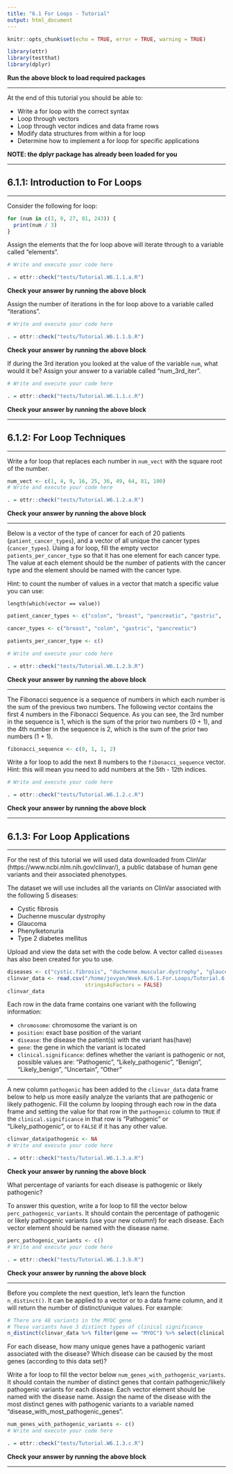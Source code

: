 ```yaml
---
title: "6.1 For Loops - Tutorial"
output: html_document
---
```


```r
knitr::opts_chunk$set(echo = TRUE, error = TRUE, warning = TRUE)

library(ottr)
library(testthat)
library(dplyr)
```
**Run the above block to load required packages**

---

At the end of this tutorial you should be able to:

* Write a for loop with the correct syntax
* Loop through vectors
* Loop through vector indices and data frame rows
* Modify data structures from within a for loop
* Determine how to implement a for loop for specific applications

**NOTE: the dplyr package has already been loaded for you**

---

## 6.1.1: Introduction to For Loops

---

Consider the following for loop:

```r
for (num in c(3, 9, 27, 81, 243)) {
  print(num / 3)
}
```

Assign the elements that the for loop above will iterate through to a variable called "elements".

```r
# Write and execute your code here

```

```r
. = ottr::check("tests/Tutorial.W6.1.1.a.R")
```
**Check your answer by running the above block** 

Assign the number of iterations in the for loop above to a variable called "iterations".

```r
# Write and execute your code here

```

```r
. = ottr::check("tests/Tutorial.W6.1.1.b.R")
```
**Check your answer by running the above block** 

If during the 3rd iteration you looked at the value of the variable `num`, what would it be? Assign your answer to a variable called "num_3rd_iter".

```r
# Write and execute your code here

```

```r
. = ottr::check("tests/Tutorial.W6.1.1.c.R")
```
**Check your answer by running the above block** 

---

## 6.1.2: For Loop Techniques

---

Write a for loop that replaces each number in `num_vect` with the square root of the number.

```r
num_vect <- c(1, 4, 9, 16, 25, 36, 49, 64, 81, 100)
# Write and execute your code here

```

```r
. = ottr::check("tests/Tutorial.W6.1.2.a.R")
```
**Check your answer by running the above block** 

---

Below is a vector of the type of cancer for each of 20 patients (`patient_cancer_types`), and a vector of all unique the cancer types (`cancer_types`). Using a for loop, fill the empty vector `patients_per_cancer_type` so that it has one element for each cancer type. The value at each element should be the number of patients with the cancer type and the element should be named with the cancer type.

Hint: to count the number of values in a vector that match a specific value you can use:

    length(which(vector == value))
    
```r
patient_cancer_types <- c("colon", "breast", "pancreatic", "gastric",  "gastric", "breast",  "pancreatic", "gastric",  "gastric",  "gastric", "colon", "colon", "breast", "pancreatic", "pancreatic", "colon", "gastric", "colon", "gastric", "breast")

cancer_types <- c("breast", "colon", "gastric", "pancreatic")

patients_per_cancer_type <- c()

# Write and execute your code here

```

```r
. = ottr::check("tests/Tutorial.W6.1.2.b.R")
```
**Check your answer by running the above block** 

---

The Fibonacci sequence is a sequence of numbers in which each number is the sum of the previous two numbers. The following vector contains the first 4 numbers in the Fibonacci Sequence. As you can see, the 3rd number in the sequence is 1, which is the sum of the prior two numbers (0 + 1), and the 4th number in the sequence is 2, which is the sum of the prior two numbers (1 + 1).

```r
fibonacci_sequence <- c(0, 1, 1, 2)
```

Write a for loop to add the next 8 numbers to the `fibonacci_sequence` vector. Hint: this will mean you need to add numbers at the 5th - 12th indices.

```r
# Write and execute your code here

```

```r
. = ottr::check("tests/Tutorial.W6.1.2.c.R")
```
**Check your answer by running the above block** 

---

## 6.1.3: For Loop Applications

---

For the rest of this tutorial we will used data downloaded from ClinVar (https://www.ncbi.nlm.nih.gov/clinvar/), a public database of human gene variants and their associated phenotypes.

The dataset we will use includes all the variants on ClinVar associated with the following 5 diseases:

- Cystic fibrosis
- Duchenne muscular dystrophy
- Glaucoma
- Phenylketonuria
- Type 2 diabetes mellitus

Upload and view the data set with the code below. A vector called `diseases` has also been created for you to use.

```r
diseases <- c("cystic.fibrosis", "duchenne.muscular.dystrophy", "glaucoma", "pheynlketonuria", "type.2.diabetes")
clinvar_data <- read.csv("/home/jovyan/Week.6/6.1.For.Loops/Tutorial.6.1/clinvar_data.csv",
                         stringsAsFactors = FALSE)
clinvar_data
```

Each row in the data frame contains one variant with the following information:

- `chromosome`: chromosome the variant is on
- `position`: exact base position of the variant
- `disease`: the disease the patient(s) with the variant has(have)
- `gene`: the gene in which the variant is located
- `clinical.significance`: defines whether the variant is pathogenic or not, possible values are: "Pathogenic", "Likely_pathogenic", "Benign", "Likely_benign", "Uncertain", "Other"

---

A new column `pathogenic` has been added to the `clinvar_data` data frame below to help us more easily analyze the variants that are pathogenic or likely pathogenic. Fill the column by looping through each row in the data frame and setting the value for that row in the `pathogenic` column to `TRUE` if the `clinical.significance` in that row is "Pathogenic" or "Likely_pathogenic", or to `FALSE` if it has any other value.

```r
clinvar_data$pathogenic <- NA
# Write and execute your code here

```

```r
. = ottr::check("tests/Tutorial.W6.1.3.a.R")
```
**Check your answer by running the above block** 

What percentage of variants for each disease is pathogenic or likely pathogenic? 

To answer this question, write a for loop to fill the vector below `perc_pathogenic_variants`. It should contain the percentage of pathogenic or likely pathogenic variants (use your new column!) for each disease. Each vector element should be named with the disease name. 

```r
perc_pathogenic_variants <- c()
# Write and execute your code here

```

```r
. = ottr::check("tests/Tutorial.W6.1.3.b.R")
```
**Check your answer by running the above block** 

---

Before you complete the next question, let's learn the function `n_distinct()`. It can be applied to a vector or to a data frame column, and it will return the number of distinct/unique values. For example:

```r
# There are 48 variants in the MYOC gene
# These variants have 3 distinct types of clinical significance
n_distinct(clinvar_data %>% filter(gene == "MYOC") %>% select(clinical.significance))
```

For each disease, how many unique genes have a pathogenic variant associated with the disease? Which disease can be caused by the most genes (according to this data set)?

Write a for loop to fill the vector below `num_genes_with_pathogenic_variants`. It should contain the number of distinct genes that contain pathogenic/likely pathogenic variants for each disease. Each vector element should be named with the disease name. Assign the name of the disease with the most distinct genes with pathogenic variants to a variable named "disease_with_most_pathogenic_genes".

```r
num_genes_with_pathogenic_variants <- c()
# Write and execute your code here

```

```r
. = ottr::check("tests/Tutorial.W6.1.3.c.R")
```
**Check your answer by running the above block** 

---